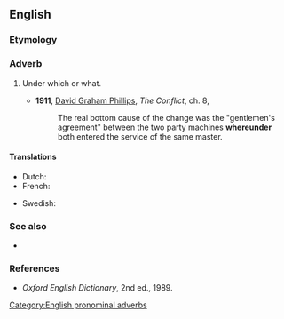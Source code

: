 ==English==

===Etymology===
{{compound|en|where|under}}

===Adverb===
{{en-adv|-}}

# {{lb|en|archaic}} Under which or what.
#* '''1911''', [[w:David_Graham_Phillips|David Graham Phillips]], ''The Conflict'', ch. 8,
#*: The real bottom cause of the change was the "gentlemen's agreement" between the two party machines '''whereunder''' both entered the service of the same master.

====Translations====
{{trans-top|translation}}
* Dutch: {{t+|nl|waaronder}}
* French: {{t|fr|au dessus de quoi}}
{{trans-mid}}
* Swedish: {{t|sv|engligt vilket}}
{{trans-bottom}}

===See also===
* {{list:en:here-there-where}}

===References===
* ''Oxford English Dictionary'', 2nd ed., 1989.

[[Category:English pronominal adverbs]]